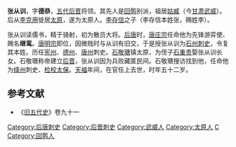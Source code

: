 {{for|唐朝岭南西道节度使张从训|张从训 (唐朝)}}
'''张从训'''，字'''德恭'''，[[五代|五代]][[后晋|后晋]]将领。其先人是[[回鹘|回鹘]]别派，祖居[[姑臧|姑臧]]（今[[甘肃|甘肃]][[武威|武威]]）。后从[[李克用|李克用]]徙居[[太原|太原]]，遂为太原人。[[李存信_(武将)|李存信]]之子（李存信本姓张，赐姓李）。

张从训读儒书，精于骑射，初为散员大将。[[后唐|后唐]]时，[[唐庄宗|唐庄宗]]任命他为先锋游弈使、赐名'''继鸾'''。[[唐明宗|唐明宗]]即位，因微贱时与从训有旧交，于是授张从训为[[石州|石州]][[刺史|刺史]]，令复其本姓。历任[[宪州|宪州]]、[[德州|德州]]、[[唐州|唐州]]刺史。[[石敬瑭|石敬瑭]]镇太原，为侄子[[石重贵|石重贵]]娶张从训长女。石敬瑭称帝建立[[后晋|后晋]]，张从训因为兵败藏匿民间。石敬瑭搜访找到他，任命他为[[绛州|绛州]]刺史、[[检校|检校]][[太保|太保]]。[[天福_(后晋)|天福]]年间，在官任上去世，时年五十二岁。
==参考文献==
*《[[旧五代史|旧五代史]]》卷九十一
{{DEFAULTSORT:Z}}
[[Category:后唐刺史|Category:后唐刺史]]
[[Category:后晋刺史|Category:后晋刺史]]
[[Category:武威人|Category:武威人]]
[[Category:太原人|Category:太原人]]
[[Category:张姓|C]]
[[Category:回鹘人|Category:回鹘人]]
